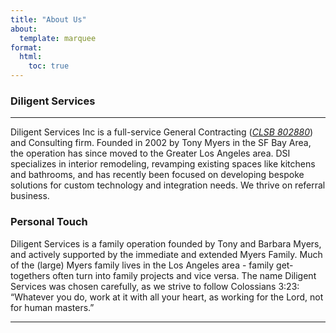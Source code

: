 ```yaml
---
title: "About Us"
about:
  template: marquee
format:
  html:
    toc: true
---
```


### Diligent Services

---

Diligent Services Inc is a full-service General Contracting (_[CLSB 802880](https://www2.cslb.ca.gov/OnlineServices/CheckLicenseII/LicenseDetail.aspx?LicNum=802880)_) and Consulting firm. Founded in 2002 by Tony Myers in the SF Bay Area, the operation has since moved to the Greater Los Angeles area. DSI specializes in interior remodeling, revamping existing spaces like kitchens and bathrooms, and has recently been focused on developing bespoke solutions for custom technology and integration needs. We thrive on referral business.

### Personal Touch

Diligent Services is a family operation founded by Tony and Barbara Myers, and actively supported by the immediate and extended Myers Family. Much of the (large) Myers family lives in the Los Angeles area - family get-togethers often turn into family projects and vice versa. The name Diligent Services was chosen carefully, as we strive to follow Colossians 3:23: "Whatever you do, work at it with all your heart, as working for the Lord, not for human masters."

---